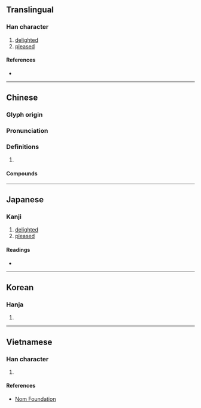 {{character info/new}}
==Translingual==

===Han character===
{{Han char|rn=61|rad=心|as=04|sn=7|four=90030|canj=PYY|ids=⿰忄卞}}

# [[delighted]]
# [[pleased]]

====References====
* {{Han ref|kx=0378.030|dkj=10372|dj=0706.030|hdz=42278.040|uh=5FED|ud=24557|bh=CAD9|bd=51929}}

----

==Chinese==
{{zh-forms}}

===Glyph origin===
{{Han etym}}

===Pronunciation===
{{zh-pron
|m=biàn
|c=bin6
|mc=y
|oc=y
|cat=
}}

===Definitions===
{{zh-hanzi}}

# {{rfdef|zh}}

====Compounds====
{{zh-der|忭賀|忭躍|忭懽|忭悅|忭頌|歡忭|欣忭}}

----

==Japanese==

===Kanji===
{{ja-kanji|grade=|rs=心04}}

# [[delighted]]
# [[pleased]]

====Readings====
* {{ja-readings|on=[[へん]] (hen), [[べん]] (ben)|kun=[[たのしむ]] (tanoshimu)}}

----

==Korean==

===Hanja===
{{ko-hanja|hangeul=변|eumhun=|rv=byeon|mr=pyŏn|y=pyen}}

# {{defn|lang=ko|sort=心04}}

----

==Vietnamese==

===Han character===
{{vi-readings|rs=心04|hanviet=biện}}

# {{defn|lang=vi|sort=心04}}

====References====
* [http://nomfoundation.org/common/nom_details.php?codepoint=5fed Nom Foundation]